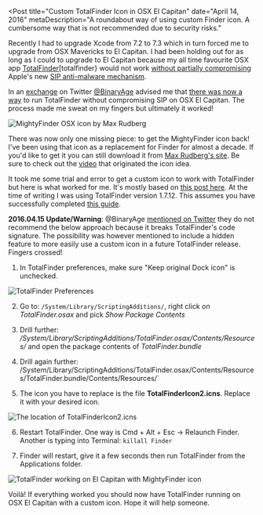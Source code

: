 
<Post
  title="Custom TotalFinder Icon in OSX El Capitan"
  date="April 14, 2016"
  metaDescription="A roundabout way of using custom Finder icon. A cumbersome
  way that is not recommended due to security risks."
>

Recently I had to upgrade Xcode from 7.2 to 7.3 which in turn forced me to upgrade from OSX
Mavericks to El Capitan. I had been holding out for as long as I could to upgrade to El Capitan
because my all time favourite OSX app [TotalFinder][totalfinder} would not work
[without partially compromising][tf-integrity] Apple's new [SIP anti-malware mechanism][apple-sec].

In an [exchange][4] on Twitter [@BinaryAge][5] advised me that [there was now a way][6] to run
TotalFinder without compromising SIP on OSX El Capitan. The process made me sweat on my fingers but
ultimately it worked!

<Image
  src="/images/custom-totalfinder-icon-in-osx-el-capitan/mighty_finder.png"
  alt="MightyFinder OSX icon by Max Rudberg"
  width={512}
  height={512}
/>

There was now only one missing piece: to get the MightyFinder icon back! I've been using that icon
as a replacement for Finder for almost a decade. If you'd like to get it you can still download it
from [Max Rudberg's site][7]. Be sure to check out the [video][8] that originated the icon idea.

It took me some trial and error to get a custom icon to work with TotalFinder but here is what
worked for me. It's mostly based on [this post here][9]. At the time of writing I was using
TotalFinder version 1.7.12. This assumes you have successfully completed [this guide][6].

<strong>2016.04.15 Update/Warning</strong>: @BinaryAge [mentioned on Twitter][10] they do not
recommend the below approach because it breaks TotalFinder's code signature. The possibility was
however mentioned to include a hidden feature to more easily use a custom icon in a future
TotalFinder release. Fingers crossed!

1. In TotalFinder preferences, make sure "Keep original Dock icon" is unchecked.

<Image
  src="/images/custom-totalfinder-icon-in-osx-el-capitan/preferences.png"
  alt="TotalFinder Preferences"
  width={1630}
  height={1538}
/>


2. Go to: `/System/Library/ScriptingAdditions/`, right click on *TotalFinder.osax* and pick
*Show Package Contents*

3. Drill further: <em>/System/Library/ScriptingAdditions/TotalFinder.osax/Contents/Resources/</em> and open the package contents of <em>TotalFinder.bundle</em>

4. Drill again further:
/System/Library/ScriptingAdditions/TotalFinder.osax/Contents/Resources/TotalFinder.bundle/Contents/Resources/`

5. The icon you have to replace is the file <strong>TotalFinderIcon2.icns</strong>. Replace it with
your desired icon.

<Image
  src="/images/custom-totalfinder-icon-in-osx-el-capitan/icon_location.png"
  alt="The location of TotalFinderIcon2.icns"
  width={1906}
  height={1498}
/>

6. Restart TotalFinder. One way is Cmd + Alt + Esc -> Relaunch Finder. Another is typing into
Terminal: `killall Finder`

7. Finder will restart, give it a few seconds then run TotalFinder from the Applications folder.

<Image
  src="/images/custom-totalfinder-icon-in-osx-el-capitan/cmd_tab.png"
  alt="TotalFinder working on El Capitan with MightyFinder icon"
  width={2250}
  height={1514}
/>

Voilà! If everything worked you should now have TotalFinder running on OSX El Capitan with a custom
icon. Hope it will help someone.


[totalfinder]: http://totalfinder.binaryage.com/
[tf-integrity]: http://totalfinder.binaryage.com/system-integrity-protection
[apple-sec]: https://developer.apple.com/library/mac/documentation/Security/Conceptual/System_Integrity_Protection_Guide/Introduction/Introduction.html
[4]: https://twitter.com/jonrh/status/720052256771547137
[5]: https://twitter.com/binaryage
[6]: http://totalfinder.binaryage.com/system-osax
[7]: http://www.maxrudberg.com/
[8]: http://www.dailymotion.com/video/x68k6z_free-animations-gates-vs-jobs_fun
[9]: http://discuss.binaryage.com/t/totalfinder-corrupted-after-icon-change-how-do-you-change-the-icon-then/1370
[10]: https://twitter.com/binaryage/status/720673757367369728

</Post>
